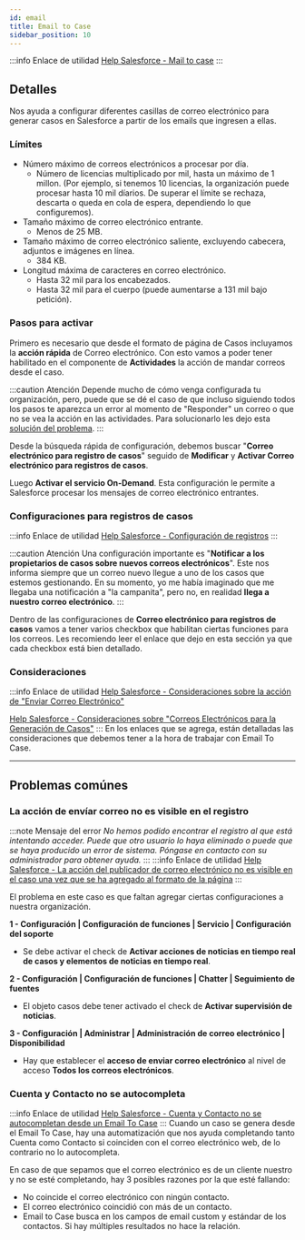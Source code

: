 ```yaml
---
id: email
title: Email to Case
sidebar_position: 10
---
```


:::info Enlace de utilidad
[Help Salesforce - Mail to case](https://help.salesforce.com/s/articleView?id=sf.customizesupport_email.htm&type=5)
:::

## Detalles
Nos ayuda a configurar diferentes casillas de correo electrónico para generar casos en Salesforce a partir de los emails que ingresen a ellas.

### Límites
* Número máximo de correos electrónicos a procesar por día.
    * Número de licencias multiplicado por mil, hasta un máximo de 1 millon. (Por ejemplo, si tenemos 10 licencias, la organización puede
    procesar hasta 10 mil díarios. De superar el límite se rechaza, descarta o queda en cola de espera, dependiendo lo que configuremos).
* Tamaño máximo de correo electrónico entrante.
    * Menos de 25 MB.
* Tamaño máximo de correo electrónico saliente, excluyendo cabecera, adjuntos e imágenes en línea.
    * 384 KB.
* Longitud máxima de caracteres en correo electrónico.
    * Hasta 32 mil para los encabezados.
    * Hasta 32 mil para el cuerpo (puede aumentarse a 131 mil bajo petición).

### Pasos para activar
Primero es necesario que desde el formato de página de Casos incluyamos la **acción rápida** de Correo electrónico. Con esto vamos a poder tener habilitado en el componente
de **Actividades** la acción de mandar correos desde el caso. 

:::caution Atención
Depende mucho de cómo venga configurada tu organización, pero, puede que se dé el caso de que incluso siguiendo todos los pasos te aparezca un error al momento de "Responder" un
correo o que no se vea la acción en las actividades. Para solucionarlo les dejo esta [solución del problema](email#la-acción-de-envíar-correo-no-es-visible-en-el-registro).
:::

Desde la búsqueda rápida de configuración, debemos buscar "**Correo electrónico para registro de casos**" seguido de **Modificar** y **Activar Correo electrónico para registros
de casos**. 

Luego **Activar el servicio On-Demand**. Esta configuración le permite a Salesforce procesar los mensajes de correo electrónico entrantes.

### Configuraciones para registros de casos
:::info Enlace de utilidad
[Help Salesforce - Configuración de registros](https://help.salesforce.com/s/articleView?id=sf.customizesupport_email_to_case_settings.htm&type=5)
:::

:::caution Atención
Una configuración importante es "**Notificar a los propietarios de casos sobre nuevos correos electrónicos**". Este nos informa siempre que un correo nuevo llegue a uno de los casos
que estemos gestionando. En su momento, yo me había imaginado que me llegaba una notificación a "la campanita", pero no, en realidad **llega a nuestro correo electrónico**.
:::

Dentro de las configuraciones de **Correo electrónico para registros de casos** vamos a tener varios checkbox que habilitan ciertas funciones para los correos. Les recomiendo 
leer el enlace que dejo en esta sección ya que cada checkbox está bien detallado.

### Consideraciones
:::info Enlace de utilidad
[Help Salesforce - Consideraciones sobre la acción de "Enviar Correo Electrónico"](https://help.salesforce.com/s/articleView?id=sf.case_interaction_send_email_quick_action_considerations.htm&type=5)

[Help Salesforce - Consideraciones sobre "Correos Electrónicos para la Generación de Casos"](https://help.salesforce.com/s/articleView?id=sf.faq_cases_email.htm&type=5)
:::
En los enlaces que se agrega, están detalladas las consideraciones que debemos tener a la hora de trabajar con Email To Case.

---
## Problemas comúnes

### La acción de envíar correo no es visible en el registro
:::note Mensaje del error
*No hemos podido encontrar el registro al que está intentando acceder. Puede que otro usuario lo haya eliminado o puede que se haya 
producido un error de sistema. Póngase en contacto con su administrador para obtener ayuda.*
:::
:::info Enlace de utilidad
[Help Salesforce - La acción del publicador de correo electrónico no es visible en el caso una vez que se ha agregado al formato de la página](https://help.salesforce.com/s/articleView?id=000387865&type=1)
:::

El problema en este caso es que faltan agregar ciertas configuraciones a nuestra organización.

**1 - Configuración | Configuración de funciones | Servicio | Configuración del soporte**
* Se debe activar el check de **Activar acciones de noticias en tiempo real de casos y elementos de noticias en tiempo real**.


**2 - Configuración | Configuración de funciones | Chatter | Seguimiento de fuentes**
* El objeto casos debe tener activado el check de **Activar supervisión de noticias**.

**3 - Configuración | Administrar | Administración de correo electrónico | Disponibilidad**
* Hay que establecer el **acceso de enviar correo electrónico** al nivel de acceso **Todos los correos electrónicos**. 

### Cuenta y Contacto no se autocompleta
:::info Enlace de utilidad
[Help Salesforce - Cuenta y Contacto no se autocompletan desde un Email To Case](https://help.salesforce.com/s/articleView?id=000386528&type=1)
:::
Cuando un caso se genera desde el Email To Case, hay una automatización que nos ayuda completando tanto Cuenta como Contacto si coinciden con el
correo electrónico web, de lo contrario no lo autocompleta.

En caso de que sepamos que el correo electrónico es de un cliente nuestro y no se esté completando, hay 3 posibles razones por la que esté fallando:
* No coincide el correo electrónico con ningún contacto.
* El correo electrónico coincidió con más de un contacto.
* Email to Case busca en los campos de email custom y estándar de los contactos. Si hay múltiples resultados no hace la relación.


